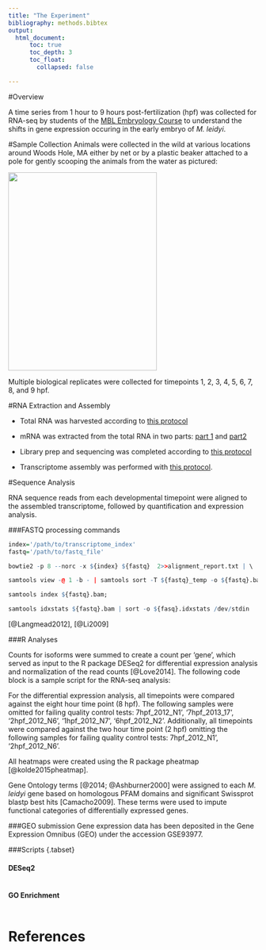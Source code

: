 ```yaml
---
title: "The Experiment"
bibliography: methods.bibtex
output:
  html_document:
      toc: true
      toc_depth: 3
      toc_float:
        collapsed: false

---
```


#Overview

A time series from 1 hour to 9 hours post-fertilization (hpf) was collected for RNA-seq by students of the [MBL Embryology Course](http://www.mbl.edu/education/courses/embryology/) to understand the shifts in gene expression occuring in the early embryo of *M. leidyi*.


#Sample Collection
Animals were collected in the wild at various locations around Woods Hole, MA either by net or by a plastic beaker attached to a pole for gently scooping the animals from the water as pictured:


<img src="methods/Cteno_catch.jpg" style="width:300px;height:400px;">



Multiple biological replicates were collected for timepoints 1, 2, 3, 4, 5, 6, 7, 8, and 9 hpf. 


#RNA Extraction and Assembly

- Total RNA was harvested according to [this protocol](methods/ASA_Trizol-RNA-extraction-Mnemiopsis-V2.pdf)

- mRNA was extracted from the total RNA in two parts: [part 1](methods/Dynabead-protocol-Mnemiopsis-partI.pdf) and [part2](methods/Dynabead-protocol-Mnemiopsis-partII.pdf)


- Library prep and sequencing was completed according to [this protocol](methods/LibraryPrepMethodandSequencing.pdf)


- Transcriptome assembly was performed with [this protocol](transcriptome.html).


#Sequence Analysis

RNA sequence reads from each developmental timepoint were aligned to the assembled transcriptome, followed by quantification and expression analysis.



###FASTQ processing commands


```r

index='/path/to/transcriptome_index'
fastq='/path/to/fastq_file'

bowtie2 -p 8 --norc -x ${index} ${fastq}  2>>alignment_report.txt | \

samtools view -@ 1 -b - | samtools sort -T ${fastq}_temp -o ${fastq}.bam -O bam -@ 1 - ;

samtools index ${fastq}.bam;

samtools idxstats ${fastq}.bam | sort -o ${fasq}.idxstats /dev/stdin

```
[@Langmead2012], [@Li2009]


###R Analyses



Counts for isoforms were summed to create a count per 'gene', which served as input to the R package DESeq2 for differential expression analysis and normalization of the read counts [@Love2014]. The following code block is a sample script for the RNA-seq analysis:


For the differential expression analysis, all timepoints were compared against the eight hour time point (8 hpf). The following samples were omitted for failing quality control tests: 7hpf_2012_N1’, ‘7hpf_2013_17’, ‘2hpf_2012_N6’, ‘1hpf_2012_N7’, ‘6hpf_2012_N2’. Additionally, all timepoints were compared against the two hour time point (2 hpf) omitting the following samples for failing quality control tests: 7hpf_2012_N1’, ‘2hpf_2012_N6’. 


All heatmaps were created using the R package pheatmap [@kolde2015pheatmap].

Gene Ontology terms [@2014; @Ashburner2000] were assigned to each *M. leidyi* gene based on homologous PFAM domains and significant Swissprot blastp best hits [Camacho2009]. These terms were used to impute functional categories of differentially expressed genes.


###GEO submission
Gene expression data has been deposited in the Gene Expression Omnibus (GEO) under the accession GSE93977.


###Scripts {.tabset}

#### DESeq2
```r

```


#### GO Enrichment

```r

```

# References

